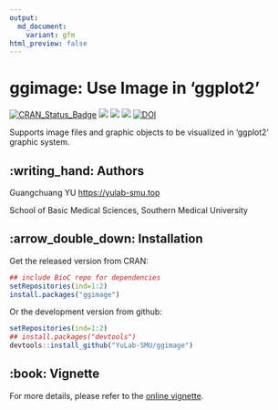 ```yaml
---
output:
  md_document:
    variant: gfm
html_preview: false
---
```


<!-- README.md is generated from README.Rmd. Please edit that file -->

# ggimage: Use Image in 'ggplot2'


[![CRAN_Status_Badge](http://www.r-pkg.org/badges/version/ggimage?color=green)](https://cran.r-project.org/package=ggimage)
![](http://cranlogs.r-pkg.org/badges/grand-total/ggimage?color=green)
![](http://cranlogs.r-pkg.org/badges/ggimage?color=green)
![](http://cranlogs.r-pkg.org/badges/last-week/ggimage?color=green)
[![DOI](https://zenodo.org/badge/DOI/10.5281/zenodo.344625.svg)](https://doi.org/10.5281/zenodo.344625)


Supports image files and graphic objects to be visualized in 'ggplot2' graphic system.


## :writing_hand: Authors

Guangchuang YU <https://yulab-smu.top>

School of Basic Medical Sciences, Southern Medical University



## :arrow_double_down: Installation

Get the released version from CRAN:

```r
## include BioC repo for dependencies
setRepositories(ind=1:2)
install.packages("ggimage")
```

Or the development version from github:

```r
setRepositories(ind=1:2)
## install.packages("devtools")
devtools::install_github("YuLab-SMU/ggimage")
```

## :book: Vignette

For more details, please refer to the [online vignette](https://yulab-smu.top/pkgdocs/ggimage.html).
